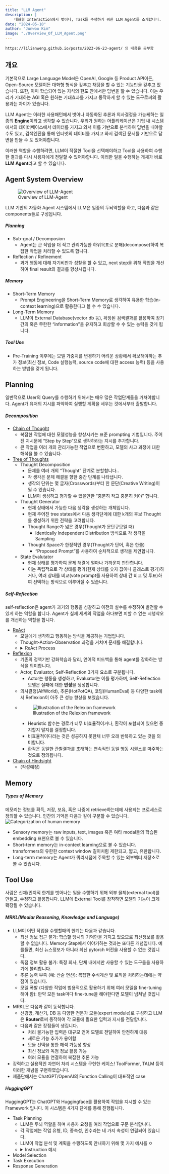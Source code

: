 ```yaml
---
title: "LLM Agent"
description: |
    대화형 Interaction에서 벗어나, Task를 수행하기 위한 LLM Agent를 소개합니다.
date: "2024-05-10"
author: "Junwoo Kim"
image: "./Overview_Of_LLM_Agent.png"
---
```


```
https://lilianweng.github.io/posts/2023-06-23-agent/ 의 내용을 공부함
```


## 개요
기본적으로 Large Language Model은 OpenAI, Google 등 Product API이든, Open-Source 모델이든 대화형 형식을 갖추고 채팅을 할 수 있는 기능만을 갖추고 있습니다. 또한, 이미 학습되어 있는 지식의 한도 안에서만 답변을 할 수 있습니다. 이는 우리가 기대하는 AGI 혹은 원하는 기대효과를 가지고 동작하게 할 수 있는 도구로써의 활용과는 차이가 있습니다.

LLM Agent는 이러한 사용패턴에서 벗어나 자동화된 추론과 의사결정을 가능케하는 일종의 **Engine**이라고 생각할 수 있습니다.
우리가 원하는 어플리케이션은 기업 내 시스템에서의 데이터베이스에서 데이터를 가지고 와서 이를 기반으로 분석하여 답변을 내야할 수도 있고, 검색엔진을 통해 인터넷의 데이터를 가지고 와서 검색된 문서를 기반으로 답변을 만들 수 도 있어야합니다.

이러한 역할을 수행하려면, LLM이 적절한 Tool을 선택해야하고 Tool을 사용하여 수행한 결과를 다시 사용자에게 전달할 수 있어야합니다. 이러한 일을 수행하는 개체가 바로 **LLM Agent**라고 할 수 있습니다.

## Agent System Overview
![Overview of LLM-Agent](./Overview_Of_LLM_Agent.png)

LLM 기반의 자동화 Agent 시스템에서 LLM은 일종의 두뇌역할을 하고, 다음과 같은 components들로 구성됩니다.

##### **Planning**
- Sub-goal / Decomposion
	- Agent는 큰 작업을 더 작고 관리가능한 하위목표로 분해(decompose)하여 복잡한 작업을 처리할 수 있도록 합니다.
- Reflection / Refinement
	- 과거 행동에 대해 자기비판과 성찰을 할 수 있고, next step을 위해 작업을 개선하여 final result의 결과를 향상시킵니다.

##### **Memory**
- Short-Term Memory
	- Prompt Engineering을 Short-Term Memory로 생각하여 유용한 학습(in-context learning)으로 활용한다고 볼 수 수 있습니다.
- Long-Term Memory
	- LLM이 External Database(vector db 등), 확장된 검색결과를 활용하여 장기간의 혹은 무한한 "information"을 유지하고 회상할 수 수 있는 능력을 갖게 됩니다.

##### **Tool Use**
- Pre-Training 이후에는 모델 가중치를 변경하기 어려운 상황에서 확보해야하는 추가 정보(최신 정보, Code 실행능력, source code에 대한 access 능력) 등을 사용하는 방법을 갖게 됩니다.


## Planning
일반적으로 User의 Query를 수행하기 위해서는 매우 많은 작업단계들을 거쳐야합니다. Agent가 유저의 지시를 파악하여 실행할 계획을 세우는 것에서부터 출발합니다.

##### **Decomposition**
- [Chain of Thought](https://arxiv.org/abs/2201.11903)
	- 복잡한 작업에 대한 모델성능을 향상시키는 표준 prompting 기법입니다. 주어진 지시문에 "Step by Step"으로 생각하라는 지시를 추가합니다.
	- 큰 작업을 여러 개의 관리가능한 작업으로 변환하고, 모델의 사고 과정에 대한 해석을 볼 수 있습니다.

- [Tree of Thoughts](https://arxiv.org/abs/2305.10601)
	- Thought Decomposition
		- 문제를 여러 개의 "Thought" 단계로 분할합니다..
		- 각 생각은 문제 해결을 향한 중간 단계를 나타냅니다.
		- 생각의 단위는 몇 글자(Crosswords)부터 한 문단(Creative Writing)이 될 수 있습니다.
		- LLM이 생성하고 평가할 수 있을만한 "충분히 작고 충분히 커야" 합니다.

	- Thought Generator
		- 현재 상태에서 가능한 다음 생각을 생성하는 개체입니다.
		- 현재 주어진 tree states에서 다음 생각단계에 대한 k개의 후보 Thought를 생성하기 위한 전략을 고려합니다.
		- Thought Range가 넓은 경우(Thought가 문단규모일 때)
			- Identically Independent Distribution 방식으로 각 생각을 Sampling
		- Thought Space가 한정적인 경우(Thought가 단어, 혹은 한줄)
			- "Proposed Prompt"를 사용하여 순차적으로 생각을 제안합니다.

	- State Evalutator
		- 현재 상태를 평가하여 문제 해결에 얼마나 가까운지 판단합니다.
		- 이는 독립적으로 각 상태를 평가(현재 상태를 숫자 값이나 클래스로 평가)하거나, 여러 상태를 비교(vote prompt를 사용하여 상태 간 비교 및 투표)하여 선택하는 방식으로 이루어질 수 있습니다. 

##### **Self-Reflection**
self-reflection은 agent가 과거의 행동을 성찰하고 이전의 실수를 수정하여 발전할 수 있게 하는 역할을 합니다. Agent가 실제 세계의 작업을 하다보면 피할 수 없는 시행착오를 개선하는 역할을 합니다.

- [ReAct](https://arxiv.org/abs/2210.03629)
	- 모델에게 생각하고 행동하는 방식을 제공하는 기법입니다.
	- Thought-Action-Observation 과정을 거치며 문제를 해결합니다.
	- <details>
		<summary>ReAct Process</summary>

		|Step|Detail|
		|---|---|
		|Question| What is the elevation range for the area that the eastern sector of the Colorado orogeny extends into?|
		|Thought 1| I need to search Colorado orogeny, find the area that the eastern sector of the Colorado orogeny extends into, then find the elevation range of the area.
		|Action 1| Search[Colorado orogeny]|
		|Observation 1| The Colorado orogeny was an episode of mountain building (an orogeny) in Colorado and surrounding areas.|
		|Thought 2| It does not mention the eastern sector. So I need to look up eastern sector.|
		|Action 2| Lookup[eastern sector]|
		|Observation 2| (Result 1 / 1) The eastern sector extends into the High Plains and is called the Central Plains orogeny.|
		|Thought 3| The eastern sector of Colorado orogeny extends into the High Plains. So I need to search High Plains and find its elevation range.|
		|Action 3| Search[High Plains]|
		|Observation 3| High Plains refers to one of two distinct land regions|
		|Thought 4|  I need to instead search High Plains (United States).|
		|Action 4| Search[High Plains (United States)|
		|Observation 4| The High Plains are a subregion of the Great Plains. From east to west, the High Plains rise in elevation from around 1,800 to 7,000 ft (550 to 2,130 m).[3]|
		|Thought 5| High Plains rise in elevation from around 1,800 to 7,000 ft, so the answer is 1,800 to 7,000 ft.|
		|Action 5| Finish[1,800 to 7,000 ft]|
	</details>


- [Reflexion](https://arxiv.org/abs/2303.11366)
	- 기존의 정책기반 강화학습과 달리, 언어적 피드백을 통해 agent를 강화하는 방식을 의미합니다.
	- Actor, Evaluator, Self-Reflection 3가지 요소로 구분됩니다.
		- Actor는 행동을 생성하고, Evaluator는 이를 평가하며, Self-Reflection 모델은 실패에 대한 **반성**을 생성합니다.
	- 의사결정(AlfWorld), 추론(HotPotQA), 코딩(HumanEval) 등 다양한 task에서 Reflexion이 아주 큰 성능 향상을 보였습니다.
	- ![Illustration of the Relexion framework](./reflexion_react.png)
		- Heuristic 함수는 경로가 너무 비효율적이거나, 환각이 포함되어 있으면 중지할지 말지를 결정합니다.
		- 비효율적이다라는 것은 성공하지 못한채 너무 오래 반복하고 있는 것을 의미합니다.
		- 환각은 동일한 관찰결과를 초래하는 연속적인 동일 행동 시퀀스를 마주하는 것으로 정의됩니다.

- [Chain of Hindsight](https://arxiv.org/abs/2302.02676)
	- (작성예정)

## Memory

##### **Types of Memory**
메모리는 정보를 획득, 저장, 보유, 혹은 나중에 retrieve하는데에 사용되는 프로세스로 정의할 수 있습니다. 인간의 기억은 다음과 같이 구분할 수 있습니다.
![Categorization of human memory](./human_memory.png)

- Sensory memory는 raw inputs, text, images 혹은 여타 modal들의 학습된 embedding 표현으로 볼 수 있습니다.
- Short-term memory는 in-context learning으로 볼 수 있습니다. transformers의 유한한 context window 길이처럼 제한되고, 짧고, 유한합니다.
- Long-term memory는 Agent가 쿼리시점에 주목할 수 있는 외부벡터 저장소로 볼 수 있습니다.


## Tool Use
사람은 신체/인지적 한계를 벗어나는 일을 수행하기 위해 외부 물체(external tool)를 만들고, 수정하고 활용합니다. LLM에 External Tool를 장착하면 모델의 기능이 크게 확장될 수 있습니다.

##### **MRKL(Moular Reasoning, Knowledge and Language)**
- LLM이 어떤 작업을 수행할때의 한계는 다음과 같습니다.
	- 최신 정보 접근 불가: 학습할 당시의 기억만을 가지고 있으므로 최신정보를 활용할 수 없습니다. Memory Step에서 이야기하는 것과는 또다른 개념입니다. 예를들면, 최신 뉴스정보가 아니라 최신 pytorch 버전을 사용할 수 없는 것입니다.
	- 독점 정보 활용 불가: 특정 회사, 단체 내에서만 사용할 수 있는 도구들을 사용하기에 불리합니다.
	- 추론 능력 부족 (예: 산술 연산): 복잡한 수식계산 및 로직을 처리하는데에는 약점이 있습니다.
	- 모델 폭발 (다양한 작업에 범용적으로 활용하기 위해 여러 모델을 fine-tuning 해야 함): 만약 모든 task마다 fine-tune을 해야한다면 모델이 넘쳐날 것입니다.
- MRKL은 다음과 같이 동작합니다.
	- 신경망, 계산기, DB 등 다양한 전문가 모듈(expert module)로 구성하고 LLM은 **Router**로써 동작하여 각 모듈에 필요한 입력과 지시를 전달합니다.
	- 다음과 같은 장점들이 생깁니다.
		- 처리 불가능한 입력은 대규모 언어 모델로 전달하여 안전하게 대응
		- 새로운 기능 추가가 용이함
		- 모듈 선택을 통한 해석 가능성 향상
		- 최신 정보와 독점 정보 활용 가능
		- 여러 모듈을 연결하여 복잡한 추론 가능
- 강력하고 실용적인 자연어 처리 시스템을 구현한 케이스! ToolFormer, TALM 등이 이러한 개념을 구현하였습니다.
- 제품단에서는 ChatGPT/OpenAI의 Function Calling이 대표적인 case

##### **HuggingGPT**
HuggingGPT는 ChatGPT와 Huggingface를 활용하여 작업을 지시할 수 있는 Framework 입니다. 이 시스템은 4가지 단계를 통해 진행됩니다.

- Task Planning
	- LLM은 두뇌 역할을 하며 사용자 요청을 여러 작업으로 구문 분석합니다.
	- 각 작업에는 작업 유형, ID, 종속성, 인수라는 네 가지 속성이 연결되어 있습니다.
	- LLM이 작업 분석 및 계획을 수행하도록 안내하기 위해 몇 가지 예시를 ㅇ
	- <details>
		<summary>Instruction 예시</summary>
		The AI assistant can parse user input to several tasks: [{"task": task, "id", task_id, "dep": dependency_task_ids, "args": {"text": text, "image": URL, "audio": URL, "video": URL}}]. The "dep" field denotes the id of the previous task which generates a new resource that the current task relies on. A special tag "-task_id" refers to the generated text image, audio and video in the dependency task with id as task_id. The task MUST be selected from the following options: {{ Available Task List }}. There is a logical relationship between tasks, please note their order. If the user input can't be parsed, you need to reply empty JSON. Here are several cases for your reference: {{ Demonstrations }}. The chat history is recorded as {{ Chat History }}. From this chat history, you can find the path of the user-mentioned resources for your task planning.
	</details>
- Model Selection
- Task Execution
- Response Generation
